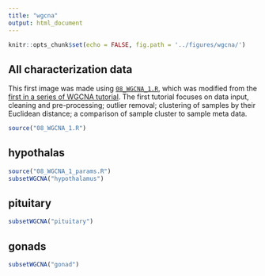 ```yaml
---
title: "wgcna"
output: html_document
---
```


```r
knitr::opts_chunk$set(echo = FALSE, fig.path = '../figures/wgcna/')

```

## All characterization data

This first image was made using [`08_WGCNA_1.R`](https://github.com/macmanes-lab/DoveParentsRNAseq/blob/master/analysis/08_WGCNA_1.R), which was modified from the [first in a series of WGCNA tutorial](https://horvath.genetics.ucla.edu/html/CoexpressionNetwork/Rpackages/WGCNA/Tutorials/Consensus-DataInput.R). The first tutorial focuses on data input, cleaning and pre-processing; outlier removal; clustering of samples by their Euclidean distance; a comparison of sample cluster to sample meta data.

```r
source("08_WGCNA_1.R")

```

## hypothalas

```r
source("08_WGCNA_1_params.R")
subsetWGCNA("hypothalamus")

```

## pituitary

```r

subsetWGCNA("pituitary")
```

## gonads

```r
subsetWGCNA("gonad")
```